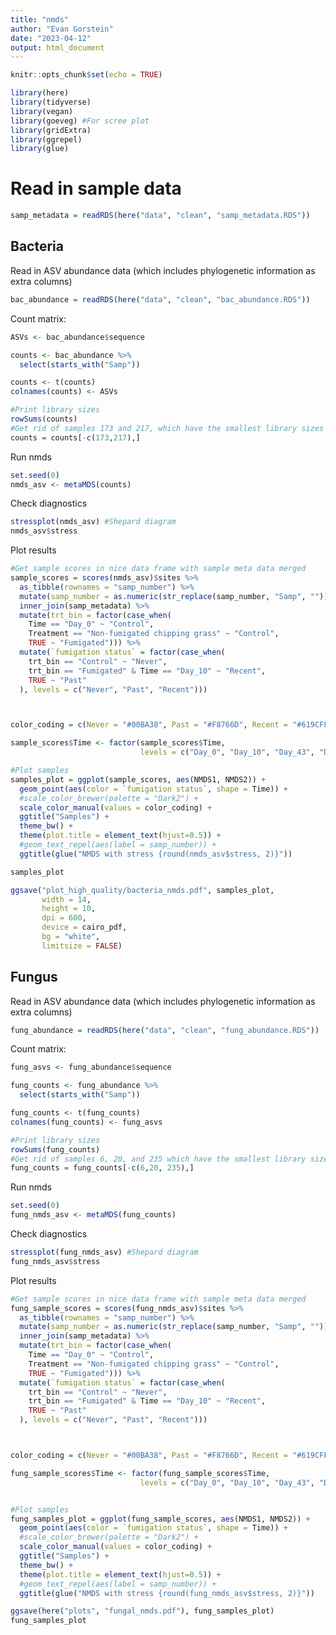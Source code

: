 ```yaml
---
title: "nmds"
author: "Evan Gorstein"
date: "2023-04-12"
output: html_document
---
```


```r
knitr::opts_chunk$set(echo = TRUE)
```

```r
library(here)
library(tidyverse)
library(vegan)
library(goeveg) #For scree plot
library(gridExtra)
library(ggrepel)
library(glue)
```

# Read in sample data
```r
samp_metadata = readRDS(here("data", "clean", "samp_metadata.RDS"))
```


## Bacteria
Read in ASV abundance data (which includes phylogenetic information as extra columns)
```r
bac_abundance = readRDS(here("data", "clean", "bac_abundance.RDS"))
```


Count matrix:
```r
ASVs <- bac_abundance$sequence

counts <- bac_abundance %>% 
  select(starts_with("Samp"))

counts <- t(counts)
colnames(counts) <- ASVs

#Print library sizes
rowSums(counts)
#Get rid of samples 173 and 217, which have the smallest library sizes
counts = counts[-c(173,217),]
```
Run nmds
```r

set.seed(0)
nmds_asv <- metaMDS(counts)
```
Check diagnostics
```r

stressplot(nmds_asv) #Shepard diagram
nmds_asv$stress
```
Plot results
```r
#Get sample scores in nice data frame with sample meta data merged
sample_scores = scores(nmds_asv)$sites %>%
  as_tibble(rownames = "samp_number") %>%
  mutate(samp_number = as.numeric(str_replace(samp_number, "Samp", ""))) %>%
  inner_join(samp_metadata) %>%
  mutate(trt_bin = factor(case_when(
    Time == "Day_0" ~ "Control",
    Treatment == "Non-fumigated chipping grass" ~ "Control",
    TRUE ~ "Fumigated"))) %>%
  mutate(`fumigation status` = factor(case_when(
    trt_bin == "Control" ~ "Never",
    trt_bin == "Fumigated" & Time == "Day_10" ~ "Recent",
    TRUE ~ "Past"
  ), levels = c("Never", "Past", "Recent")))



color_coding = c(Never = "#00BA38", Past = "#F8766D", Recent = "#619CFF")

sample_scores$Time <- factor(sample_scores$Time, 
                             levels = c("Day_0", "Day_10", "Day_43", "Day_71", "Day_255", "Day_282"))

#Plot samples
samples_plot = ggplot(sample_scores, aes(NMDS1, NMDS2)) +
  geom_point(aes(color = `fumigation status`, shape = Time)) +
  #scale_color_brewer(palette = "Dark2") +
  scale_color_manual(values = color_coding) +
  ggtitle("Samples") +
  theme_bw() +
  theme(plot.title = element_text(hjust=0.5)) +
  #geom_text_repel(aes(label = samp_number)) +
  ggtitle(glue("NMDS with stress {round(nmds_asv$stress, 2)}"))

samples_plot 
```

```r
ggsave("plot_high_quality/bacteria_nmds.pdf", samples_plot,
       width = 14,
       height = 10,
       dpi = 600,
       device = cairo_pdf,
       bg = "white",
       limitsize = FALSE)
```

## Fungus 
Read in ASV abundance data (which includes phylogenetic information as extra columns)
```r
fung_abundance = readRDS(here("data", "clean", "fung_abundance.RDS"))
```

Count matrix:
```r
fung_asvs <- fung_abundance$sequence

fung_counts <- fung_abundance %>% 
  select(starts_with("Samp"))

fung_counts <- t(fung_counts)
colnames(fung_counts) <- fung_asvs

#Print library sizes
rowSums(fung_counts)
#Get rid of samples 6, 20, and 235 which have the smallest library sizes
fung_counts = fung_counts[-c(6,20, 235),]
```
Run nmds
```r

set.seed(0)
fung_nmds_asv <- metaMDS(fung_counts)
```

Check diagnostics
```r

stressplot(fung_nmds_asv) #Shepard diagram
fung_nmds_asv$stress
```

Plot results
```r
#Get sample scores in nice data frame with sample meta data merged
fung_sample_scores = scores(fung_nmds_asv)$sites %>%
  as_tibble(rownames = "samp_number") %>%
  mutate(samp_number = as.numeric(str_replace(samp_number, "Samp", ""))) %>%
  inner_join(samp_metadata) %>%
  mutate(trt_bin = factor(case_when(
    Time == "Day_0" ~ "Control",
    Treatment == "Non-fumigated chipping grass" ~ "Control",
    TRUE ~ "Fumigated"))) %>%
  mutate(`fumigation status` = factor(case_when(
    trt_bin == "Control" ~ "Never",
    trt_bin == "Fumigated" & Time == "Day_10" ~ "Recent",
    TRUE ~ "Past"
  ), levels = c("Never", "Past", "Recent")))



color_coding = c(Never = "#00BA38", Past = "#F8766D", Recent = "#619CFF")

fung_sample_scores$Time <- factor(fung_sample_scores$Time, 
                             levels = c("Day_0", "Day_10", "Day_43", "Day_71", "Day_255", "Day_282"))


#Plot samples
fung_samples_plot = ggplot(fung_sample_scores, aes(NMDS1, NMDS2)) +
  geom_point(aes(color = `fumigation status`, shape = Time)) +
  #scale_color_brewer(palette = "Dark2") +
  scale_color_manual(values = color_coding) +
  ggtitle("Samples") +
  theme_bw() +
  theme(plot.title = element_text(hjust=0.5)) +
  #geom_text_repel(aes(label = samp_number)) +
  ggtitle(glue("NMDS with stress {round(fung_nmds_asv$stress, 2)}"))

ggsave(here("plots", "fungal_nmds.pdf"), fung_samples_plot)
fung_samples_plot 
```








